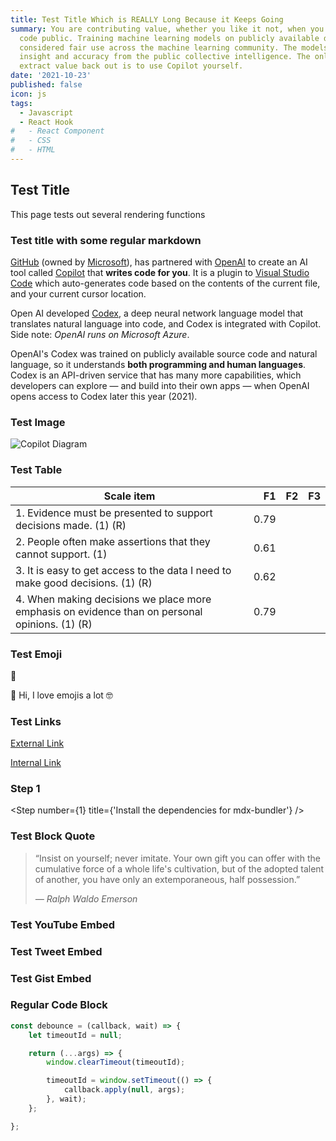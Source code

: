 ```yaml
---
title: Test Title Which is REALLY Long Because it Keeps Going
summary: You are contributing value, whether you like it not, when you make your
  code public. Training machine learning models on publicly available data is
  considered fair use across the machine learning community. The models gain
  insight and accuracy from the public collective intelligence. The only way to
  extract value back out is to use Copilot yourself.
date: '2021-10-23'
published: false
icon: js
tags:
  - Javascript
  - React Hook
#   - React Component
#   - CSS
#   - HTML
---
```


## Test Title

This page tests out several rendering functions

### Test title with some regular markdown

[GitHub](https://github.com/) (owned by [Microsoft](https://www.microsoft.com/en-us/)), has partnered with [OpenAI](https://openai.com/) to create an AI tool called [Copilot](https://copilot.github.com/) that **writes code for you**. It is a plugin to [Visual Studio Code](https://code.visualstudio.com/) which auto-generates code based on the contents of the current file, and your current cursor location.

Open AI developed [Codex](https://arxiv.org/abs/2107.03374), a deep neural network language model that translates natural language into code, and Codex is integrated with Copilot. Side note: _OpenAI runs on Microsoft Azure_.

OpenAI's Codex was trained on publicly available source code and natural language, so it understands **both programming and human languages**. Codex is an API-driven service that has many more capabilities, which developers can explore — and build into their own apps — when OpenAI opens access to Codex later this year (2021).

### Test Image

![Copilot Diagram](https://danstroot.imgix.net/assets/blog/img/copilot3.jpg)

### Test Table

| Scale item                                                                                     |   F1 |  F2 |  F3 |
| ---------------------------------------------------------------------------------------------- | ---: | --: | --: |
| 1. Evidence must be presented to support decisions made. (1) (R)                               | 0.79 |     |     |
| 2. People often make assertions that they cannot support. (1)                                  | 0.61 |     |     |
| 3. It is easy to get access to the data I need to make good decisions. (1) (R)                 | 0.62 |     |     |
| 4. When making decisions we place more emphasis on evidence than on personal opinions. (1) (R) | 0.79 |     |     |

### Test Emoji

:checkered_flag:

<p>👋 Hi, I love emojis a lot 🤓</p>

### Test Links

[External Link](https://news.ycombinator.com/news)

[Internal Link](/)

### Step 1

<Step number={1} title={'Install the dependencies for mdx-bundler'} />

### Test Block Quote

> “Insist on yourself; never imitate. Your own gift you can offer with the cumulative force of a whole life's cultivation, but of the adopted talent of another, you have only an extemporaneous, half possession.”
>
> <cite>&mdash; Ralph Waldo Emerson</cite>

### Test YouTube Embed

<YouTube link="https://youtu.be/FHwnrYm0mNc" />

### Test Tweet Embed

<CustomTweet id="1201514996838141952" />

### Test Gist Embed

### Regular Code Block

<CodeBlock>

```JavaScript:debounce.js {1,4-7} showLineNumbers
const debounce = (callback, wait) => {
    let timeoutId = null;

    return (...args) => {
        window.clearTimeout(timeoutId);

        timeoutId = window.setTimeout(() => {
            callback.apply(null, args);
        }, wait);
    };

};
```

</CodeBlock>
